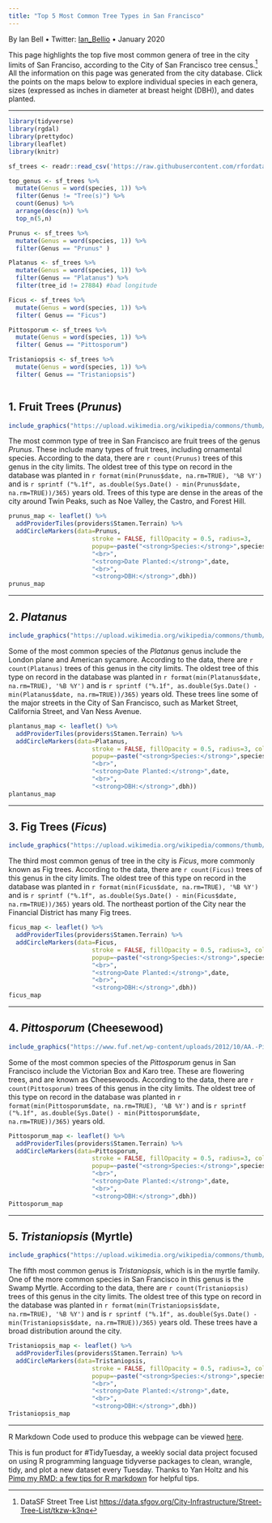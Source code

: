 ```yaml
---
title: "Top 5 Most Common Tree Types in San Francisco"
---
```


By Ian Bell • Twitter: [Ian_Bellio](https://twitter.com/Ian_Bellio) • January 2020

This page highlights the top five most common genera of tree in the city limits of San Franciso, according to the City of San Francisco tree census.[^1] All the information on this page was generated from the city database. Click the points on the maps below to explore individual species in each genera, sizes (expressed as inches in diameter at breast height (DBH)), and dates planted.

***

```r
library(tidyverse)
library(rgdal)
library(prettydoc)
library(leaflet)
library(knitr)

sf_trees <- readr::read_csv('https://raw.githubusercontent.com/rfordatascience/tidytuesday/master/data/2020/2020-01-28/sf_trees.csv')

top_genus <- sf_trees %>%
  mutate(Genus = word(species, 1)) %>%
  filter(Genus != "Tree(s)") %>%
  count(Genus) %>%
  arrange(desc(n)) %>%
  top_n(5,n) 

Prunus <- sf_trees %>%
  mutate(Genus = word(species, 1)) %>%
  filter(Genus == "Prunus" )

Platanus <- sf_trees %>%
  mutate(Genus = word(species, 1)) %>%
  filter(Genus == "Platanus") %>%
  filter(tree_id != 27884) #bad longitude

Ficus <- sf_trees %>%
  mutate(Genus = word(species, 1)) %>%
  filter( Genus == "Ficus")

Pittosporum <- sf_trees %>%
  mutate(Genus = word(species, 1)) %>%
  filter( Genus == "Pittosporum")

Tristaniopsis <- sf_trees %>%
  mutate(Genus = word(species, 1)) %>%
  filter( Genus == "Tristaniopsis")



```

<style> 
p.caption {
  font-size: 0.6em;
}

.html-widget {
    margin: auto;
}
</style>


## 1. Fruit Trees (*Prunus*)

```r
include_graphics("https://upload.wikimedia.org/wikipedia/commons/thumb/1/10/Cerisier_du_Japon_Prunus_serrulata.jpg/640px-Cerisier_du_Japon_Prunus_serrulata.jpg") 
```

The most common type of tree in San Francisco are fruit trees of the genus *Prunus*. These include many types of fruit trees, including ornamental species. According to the data, there are `r count(Prunus)` trees of this genus in the city limits. The oldest tree of this type on record in the database was planted in `r format(min(Prunus$date, na.rm=TRUE), '%B %Y')` and is `r sprintf ("%.1f", as.double(Sys.Date() - min(Prunus$date, na.rm=TRUE))/365)` years old. Trees of this type are dense in the areas of the city around Twin Peaks, such as Noe Valley, the Castro, and Forest Hill.


```r
prunus_map <- leaflet() %>%
  addProviderTiles(providers$Stamen.Terrain) %>%  
  addCircleMarkers(data=Prunus,
                       stroke = FALSE, fillOpacity = 0.5, radius=3,
                       popup=~paste("<strong>Species:</strong>",species,
                       "<br>",
                       "<strong>Date Planted:</strong>",date,
                       "<br>",
                       "<strong>DBH:</strong>",dbh))
prunus_map

```
***
## 2. *Platanus* 

```r
include_graphics("https://upload.wikimedia.org/wikipedia/commons/thumb/4/42/Hethert_tree.jpg/511px-Hethert_tree.jpg") 
```

Some of the most common species of the *Platanus* genus include the London plane and American sycamore. According to the data, there are `r count(Platanus)` trees of this genus in the city limits. The oldest tree of this type on record in the database was planted in `r format(min(Platanus$date, na.rm=TRUE), '%B %Y')` and is `r sprintf ("%.1f", as.double(Sys.Date() - min(Platanus$date, na.rm=TRUE))/365)` years old. These trees line some of the major streets in the City of San Francisco, such as Market Street, California Street, and Van Ness Avenue. 

```r
plantanus_map <- leaflet() %>%
  addProviderTiles(providers$Stamen.Terrain) %>%  
  addCircleMarkers(data=Platanus,
                       stroke = FALSE, fillOpacity = 0.5, radius=3, color = "red",
                       popup=~paste("<strong>Species:</strong>",species,
                       "<br>",
                       "<strong>Date Planted:</strong>",date,
                       "<br>",
                       "<strong>DBH:</strong>",dbh))
plantanus_map

```

***
## 3. Fig Trees (*Ficus*)

```r
include_graphics("https://upload.wikimedia.org/wikipedia/commons/thumb/8/84/Starr_031108-0130_Ficus_lyrata.jpg/640px-Starr_031108-0130_Ficus_lyrata.jpg") 
```

The third most common genus of tree in the city is *Ficus*, more commonly known as Fig trees. According to the data, there are `r count(Ficus)` trees of this genus in the city limits. The oldest tree of this type on record in the database was planted in `r format(min(Ficus$date, na.rm=TRUE), '%B %Y')` and is `r sprintf ("%.1f", as.double(Sys.Date() - min(Ficus$date, na.rm=TRUE))/365)` years old. The northeast portion of the City near the Financial District has many Fig trees.

```r
ficus_map <- leaflet() %>%
  addProviderTiles(providers$Stamen.Terrain) %>%  
  addCircleMarkers(data=Ficus,
                       stroke = FALSE, fillOpacity = 0.5, radius=3, color = "darkorange",
                       popup=~paste("<strong>Species:</strong>",species,
                       "<br>",
                       "<strong>Date Planted:</strong>",date,
                       "<br>",
                       "<strong>DBH:</strong>",dbh))
ficus_map

```

***

## 4. *Pittosporum* (Cheesewood)

```r
include_graphics("https://www.fuf.net/wp-content/uploads/2012/10/AA.-Pittosporum-undu.-treeAdam.jpg") 
```

Some of the most common species of the *Pittosporum* genus in San Francisco include the Victorian Box and Karo tree. These are flowering trees, and are known as Cheesewoods. According to the data, there are `r count(Pittosporum)` trees of this genus in the city limits. The oldest tree of this type on record in the database was planted in `r format(min(Pittosporum$date, na.rm=TRUE), '%B %Y')` and is `r sprintf ("%.1f", as.double(Sys.Date() - min(Pittosporum$date, na.rm=TRUE))/365)` years old.  

```r
Pittosporum_map <- leaflet() %>%
  addProviderTiles(providers$Stamen.Terrain) %>%  
  addCircleMarkers(data=Pittosporum,
                       stroke = FALSE, fillOpacity = 0.5, radius=3, color = "green",
                       popup=~paste("<strong>Species:</strong>",species,
                       "<br>",
                       "<strong>Date Planted:</strong>",date,
                       "<br>",
                       "<strong>DBH:</strong>",dbh))
Pittosporum_map

```

***

## 5. *Tristaniopsis* (Myrtle)

```r
include_graphics("https://upload.wikimedia.org/wikipedia/commons/thumb/8/81/Tristaniopsis_laurina-tree.jpg/360px-Tristaniopsis_laurina-tree.jpg") 
```

The fifth most common genus is *Tristaniopsis*, which is in the myrtle family. One of the more common species in San Francisco in this genus is the Swamp Myrtle. According to the data, there are `r count(Tristaniopsis)` trees of this genus in the city limits. The oldest tree of this type on record in the database was planted in `r format(min(Tristaniopsis$date, na.rm=TRUE), '%B %Y')` and is `r sprintf ("%.1f", as.double(Sys.Date() - min(Tristaniopsis$date, na.rm=TRUE))/365)` years old. These trees have a broad distribution around the city.

```r
Tristaniopsis_map <- leaflet() %>%
  addProviderTiles(providers$Stamen.Terrain) %>%  
  addCircleMarkers(data=Tristaniopsis,
                       stroke = FALSE, fillOpacity = 0.5, radius=3, color = "purple",
                       popup=~paste("<strong>Species:</strong>",species,
                       "<br>",
                       "<strong>Date Planted:</strong>",date,
                       "<br>",
                       "<strong>DBH:</strong>",dbh))
Tristaniopsis_map

```

***

R Markdown Code used to produce this webpage can be viewed [here](https://github.com/iandouglasbell/iandouglasbell.github.io/blob/master/SFtrees.Rmd).

This is fun product for #TidyTuesday, a weekly social data project focused on using R programming language tidyverse packages to clean, wrangle, tidy, and plot a new dataset every Tuesday.  Thanks to Yan Holtz and his [Pimp my RMD: a few tips for R markdown](https://holtzy.github.io/Pimp-my-rmd/) for helpful tips.

[^1]: DataSF Street Tree List <https://data.sfgov.org/City-Infrastructure/Street-Tree-List/tkzw-k3nq>
